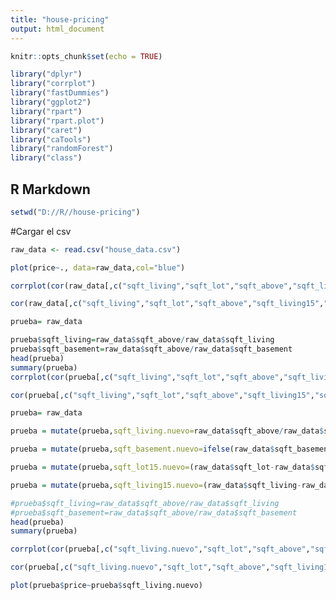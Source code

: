 ```yaml
---
title: "house-pricing"
output: html_document
---
```


```r
knitr::opts_chunk$set(echo = TRUE)
```

```r
library("dplyr")
library("corrplot")
library("fastDummies")
library("ggplot2")
library("rpart")
library("rpart.plot")
library("caret")
library("caTools")
library("randomForest")
library("class")
```
## R Markdown
```r

setwd("D://R//house-pricing")
```
#Cargar el csv
```r

raw_data <- read.csv("house_data.csv")
```



```r

plot(price~., data=raw_data,col="blue")
```

```r
corrplot(cor(raw_data[,c("sqft_living","sqft_lot","sqft_above","sqft_living15","sqft_lot15","sqft_basement")]),method="square")

cor(raw_data[,c("sqft_living","sqft_lot","sqft_above","sqft_living15","sqft_lot15","sqft_basement")])

```


```r

prueba= raw_data

prueba$sqft_living=raw_data$sqft_above/raw_data$sqft_living
prueba$sqft_basement=raw_data$sqft_above/raw_data$sqft_basement
head(prueba)
summary(prueba)
corrplot(cor(prueba[,c("sqft_living","sqft_lot","sqft_above","sqft_living15","sqft_lot15","sqft_basement")]),method="square")

cor(prueba[,c("sqft_living","sqft_lot","sqft_above","sqft_living15","sqft_lot15","sqft_basement")])

```

```r

prueba= raw_data

prueba = mutate(prueba,sqft_living.nuevo=raw_data$sqft_above/raw_data$sqft_living)

prueba = mutate(prueba,sqft_basement.nuevo=ifelse(raw_data$sqft_basement>0,raw_data$sqft_above/raw_data$sqft_basement,0))

prueba = mutate(prueba,sqft_lot15.nuevo=(raw_data$sqft_lot-raw_data$sqft_lot15)/raw_data$sqft_lot)

prueba = mutate(prueba,sqft_living15.nuevo=(raw_data$sqft_living-raw_data$sqft_living15)/raw_data$sqft_living)

#prueba$sqft_living=raw_data$sqft_above/raw_data$sqft_living
#prueba$sqft_basement=raw_data$sqft_above/raw_data$sqft_basement
head(prueba)
summary(prueba)

corrplot(cor(prueba[,c("sqft_living.nuevo","sqft_lot","sqft_above","sqft_living15.nuevo","sqft_lot15.nuevo","sqft_basement.nuevo")]),method="square")

cor(prueba[,c("sqft_living.nuevo","sqft_lot","sqft_above","sqft_living15.nuevo","sqft_lot15.nuevo","sqft_basement.nuevo")])

```



```r
plot(prueba$price~prueba$sqft_living.nuevo)
```